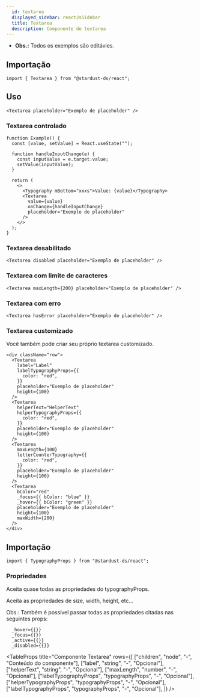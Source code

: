 ```yaml
---
  id: textarea
  displayed_sidebar: reactJsSidebar
  title: Textarea
  description: Componente de textarea
---
```



- **Obs.:** Todos os exemplos são editávies.

<Tabs groupId='textarea-component'>
<TabItem value='Uso' label='Uso'>

## Importação

```tsx
import { Textarea } from "@stardust-ds/react";
```

## Uso

```tsx live
<Textarea placeholder="Exemplo de placeholder" />
```

### Textarea controlado

```tsx live
function Example() {
  const [value, setValue] = React.useState("");

  function handleInputChange(e) {
    const inputValue = e.target.value;
    setValue(inputValue);
  }

  return (
    <>
      <Typography mBottom="xxxs">Value: {value}</Typography>
      <Textarea
        value={value}
        onChange={handleInputChange}
        placeholder="Exemplo de placeholder"
      />
    </>
  );
}
```

### Textarea desabilitado

```tsx live
<Textarea disabled placeholder="Exemplo de placeholder" />
```

### Textarea com limite de caracteres

```tsx live
<Textarea maxLength={200} placeholder="Exemplo de placeholder" />
```

### Textarea com erro

```tsx live
<Textarea hasError placeholder="Exemplo de placeholder" />
```

### Textarea customizado

Você também pode criar seu próprio textarea customizado.

```tsx live
<div className="row">
  <Textarea
    label="Label"
    labelTypographyProps={{
      color: "red",
    }}
    placeholder="Exemplo de placeholder"
    height={100}
  />
  <Textarea
    helperText="HelperText"
    helperTypographyProps={{
      color: "red",
    }}
    placeholder="Exemplo de placeholder"
    height={100}
  />
  <Textarea
    maxLength={100}
    letterCounterTypography={{
      color: "red",
    }}
    placeholder="Exemplo de placeholder"
    height={100}
  />
  <Textarea
    bColor="red"
    _focus={{ bColor: "blue" }}
    _hover={{ bColor: "green" }}
    placeholder="Exemplo de placeholder"
    height={100}
    maxWidth={200}
  />
</div>
```

</TabItem>

<TabItem value='Propriedades' label='Propriedades'>

## Importação

```tsx
import { TypographyProps } from "@stardust-ds/react";
```

### Propriedades

Aceita quase todas as propriedades do typographyProps.

Aceita as propriedades de size, width, height, etc...

Obs.: Também é possível passar todas as propriedades citadas nas seguintes props:

```tsx
  _hover={{}}
  _focus={{}}
  _active={{}}
  _disabled={{}}
```

<TableProps
  title="Componente Textarea"
  rows={[
    ["children", "node", "-", "Conteúdo do componente"],
    ["label", "string", "-", "Opcional"],
    ["helperText", "string", "-", "Opcional"],
    ["maxLength", "number", "-", "Opcional"],
    ["labelTypographyProps", "typographyProps", "-", "Opcional"],
    ["helperTypographyProps", "typographyProps", "-", "Opcional"],
    ["labelTypographyProps", "typographyProps", "-", "Opcional"],
  ]}
/>

</TabItem>
</Tabs>
